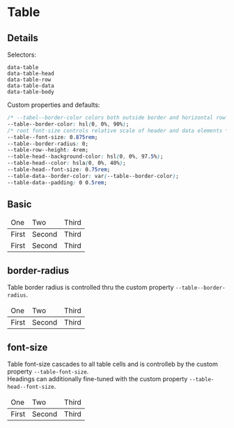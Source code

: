 

<Meta title="Elements/table" />

# Table

## Details

Selectors:

```
data-table
data-table-head
data-table-row
data-table-data
data-table-body
```

Custom properties and defaults:

```css
/* --tabel--border-color colors both outside border and horizontal row dividers */
--table--border-color: hsl(0, 0%, 90%);
/* root font-size controls relative scale of header and data elements */
--table--font-size: 0.875rem;
--table--border-radius: 0;
--table-row--height: 4rem;
--table-head--background-color: hsl(0, 0%, 97.5%);
--table-head--color: hsla(0, 0%, 40%);
--table-head--font-size: 0.75rem;
--table-data--border-color: var(--table--border-color);
--table-data--padding: 0 0.5rem;
```

## Basic

<Preview>
  <Story name="Basic">
    <table data-table>
      <thead data-table-head>
        <tr data-table-row>
          <td data-table-data>One</td>
          <td data-table-data>Two</td>
          <td data-table-data>Third</td>
        </tr>
      </thead>
      <tbody data-table-body>
        <tr data-table-row>
          <td data-table-data>First</td>
          <td data-table-data>Second</td>
          <td data-table-data>Third</td>
        </tr>
        <tr data-table-row>
          <td data-table-data>First</td>
          <td data-table-data>Second</td>
          <td data-table-data>Third</td>
        </tr>
      </tbody>
    </table>
  </Story>
</Preview>

## border-radius

Table border radius is controlled thru the custom property `--table--border-radius`.

<Preview>
  <Story name="border-radius">
    <table data-table style={{ "--table--border-radius": ".25rem" }}>
      <thead data-table-head>
        <tr data-table-row>
          <td data-table-data>One</td>
          <td data-table-data>Two</td>
          <td data-table-data>Third</td>
        </tr>
      </thead>
      <tbody data-table-body>
        <tr data-table-row>
          <td data-table-data>First</td>
          <td data-table-data>Second</td>
          <td data-table-data>Third</td>
        </tr>
      </tbody>
    </table>
  </Story>
</Preview>

## font-size

Table font-size cascades to all table cells and is controlleb by the custom property `--table-font-size`.  
Headings can additionally fine-tuned with the custom property `--table-head--font-size`.

<Preview>
  <Story name="font-size (larger)">
    <table
      data-table
      style={{
        "--table--font-size": "1rem",
        "--table-head--font-size": ".875rem",
      }}
    >
      <thead data-table-head>
        <tr data-table-row>
          <td data-table-data>One</td>
          <td data-table-data>Two</td>
          <td data-table-data>Third</td>
        </tr>
      </thead>
      <tbody data-table-body>
        <tr data-table-row>
          <td data-table-data>First</td>
          <td data-table-data>Second</td>
          <td data-table-data>Third</td>
        </tr>
      </tbody>
    </table>
  </Story>
</Preview>
